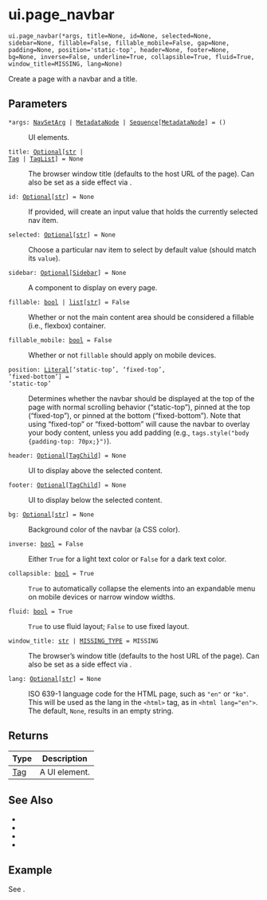 # ui.page_navbar { #shiny.ui.page_navbar }

`ui.page_navbar(*args, title=None, id=None, selected=None, sidebar=None, fillable=False, fillable_mobile=False, gap=None, padding=None, position='static-top', header=None, footer=None, bg=None, inverse=False, underline=True, collapsible=True, fluid=True, window_title=MISSING, lang=None)`

Create a page with a navbar and a title.

## Parameters

<code><span class="parameter-name">*args</span><span class="parameter-annotation-sep">:</span> <span class="parameter-annotation">[NavSetArg](`shiny.types.NavSetArg`) \| [MetadataNode](`htmltools.MetadataNode`) \| [Sequence](`typing.Sequence`)\[[MetadataNode](`htmltools.MetadataNode`)\]</span> <span class="parameter-default-sep">=</span> <span class="parameter-default">()</span></code>

:   UI elements.

<code><span class="parameter-name">title</span><span class="parameter-annotation-sep">:</span> <span class="parameter-annotation">[Optional](`typing.Optional`)\[[str](`str`) \| [Tag](`htmltools.Tag`) \| [TagList](`htmltools.TagList`)\]</span> <span class="parameter-default-sep">=</span> <span class="parameter-default">None</span></code>

:   The browser window title (defaults to the host URL of the page). Can also be set
    as a side effect via [](:func:`~shiny.ui.panel_title`).

<code><span class="parameter-name">id</span><span class="parameter-annotation-sep">:</span> <span class="parameter-annotation">[Optional](`typing.Optional`)\[[str](`str`)\]</span> <span class="parameter-default-sep">=</span> <span class="parameter-default">None</span></code>

:   If provided, will create an input value that holds the currently selected nav
    item.

<code><span class="parameter-name">selected</span><span class="parameter-annotation-sep">:</span> <span class="parameter-annotation">[Optional](`typing.Optional`)\[[str](`str`)\]</span> <span class="parameter-default-sep">=</span> <span class="parameter-default">None</span></code>

:   Choose a particular nav item to select by default value (should match its
    ``value``).

<code><span class="parameter-name">sidebar</span><span class="parameter-annotation-sep">:</span> <span class="parameter-annotation">[Optional](`typing.Optional`)\[[Sidebar](`shiny.ui._sidebar.Sidebar`)\]</span> <span class="parameter-default-sep">=</span> <span class="parameter-default">None</span></code>

:   A [](:func:`~shiny.ui.sidebar`) component to display on every page.

<code><span class="parameter-name">fillable</span><span class="parameter-annotation-sep">:</span> <span class="parameter-annotation">[bool](`bool`) \| [list](`list`)\[[str](`str`)\]</span> <span class="parameter-default-sep">=</span> <span class="parameter-default">False</span></code>

:   Whether or not the main content area should be considered a fillable
    (i.e., flexbox) container.

<code><span class="parameter-name">fillable_mobile</span><span class="parameter-annotation-sep">:</span> <span class="parameter-annotation">[bool](`bool`)</span> <span class="parameter-default-sep">=</span> <span class="parameter-default">False</span></code>

:   Whether or not ``fillable`` should apply on mobile devices.

<code><span class="parameter-name">position</span><span class="parameter-annotation-sep">:</span> <span class="parameter-annotation">[Literal](`typing.Literal`)\['static-top', 'fixed-top', 'fixed-bottom'\]</span> <span class="parameter-default-sep">=</span> <span class="parameter-default">'static-top'</span></code>

:   Determines whether the navbar should be displayed at the top of the page with
    normal scrolling behavior ("static-top"), pinned at the top ("fixed-top"), or
    pinned at the bottom ("fixed-bottom"). Note that using "fixed-top" or
    "fixed-bottom" will cause the navbar to overlay your body content, unless you
    add padding (e.g., ``tags.style("body {padding-top: 70px;}")``).

<code><span class="parameter-name">header</span><span class="parameter-annotation-sep">:</span> <span class="parameter-annotation">[Optional](`typing.Optional`)\[[TagChild](`htmltools.TagChild`)\]</span> <span class="parameter-default-sep">=</span> <span class="parameter-default">None</span></code>

:   UI to display above the selected content.

<code><span class="parameter-name">footer</span><span class="parameter-annotation-sep">:</span> <span class="parameter-annotation">[Optional](`typing.Optional`)\[[TagChild](`htmltools.TagChild`)\]</span> <span class="parameter-default-sep">=</span> <span class="parameter-default">None</span></code>

:   UI to display below the selected content.

<code><span class="parameter-name">bg</span><span class="parameter-annotation-sep">:</span> <span class="parameter-annotation">[Optional](`typing.Optional`)\[[str](`str`)\]</span> <span class="parameter-default-sep">=</span> <span class="parameter-default">None</span></code>

:   Background color of the navbar (a CSS color).

<code><span class="parameter-name">inverse</span><span class="parameter-annotation-sep">:</span> <span class="parameter-annotation">[bool](`bool`)</span> <span class="parameter-default-sep">=</span> <span class="parameter-default">False</span></code>

:   Either ``True`` for a light text color or ``False`` for a dark text color.

<code><span class="parameter-name">collapsible</span><span class="parameter-annotation-sep">:</span> <span class="parameter-annotation">[bool](`bool`)</span> <span class="parameter-default-sep">=</span> <span class="parameter-default">True</span></code>

:   ``True`` to automatically collapse the elements into an expandable menu on mobile devices or narrow window widths.

<code><span class="parameter-name">fluid</span><span class="parameter-annotation-sep">:</span> <span class="parameter-annotation">[bool](`bool`)</span> <span class="parameter-default-sep">=</span> <span class="parameter-default">True</span></code>

:   ``True`` to use fluid layout; ``False`` to use fixed layout.

<code><span class="parameter-name">window_title</span><span class="parameter-annotation-sep">:</span> <span class="parameter-annotation">[str](`str`) \| [MISSING_TYPE](`shiny.types.MISSING_TYPE`)</span> <span class="parameter-default-sep">=</span> <span class="parameter-default">MISSING</span></code>

:   The browser's window title (defaults to the host URL of the page). Can also be
    set as a side effect via [](:func:`~shiny.ui.panel_title`).

<code><span class="parameter-name">lang</span><span class="parameter-annotation-sep">:</span> <span class="parameter-annotation">[Optional](`typing.Optional`)\[[str](`str`)\]</span> <span class="parameter-default-sep">=</span> <span class="parameter-default">None</span></code>

:   ISO 639-1 language code for the HTML page, such as ``"en"`` or ``"ko"``. This
    will be used as the lang in the ``<html>`` tag, as in ``<html lang="en">``. The
    default, `None`, results in an empty string.

## Returns

| Type                   | Description   |
|------------------------|---------------|
| [Tag](`htmltools.Tag`) | A UI element. |

## See Also

* [](:func:`~shiny.ui.nav`)
* [](:func:`~shiny.ui.nav_menu`)
* [](:func:`~shiny.ui.navset_bar`)
* [](:func:`~shiny.ui.page_fluid`)



## Example

See [](:func:`~shiny.ui.nav`).